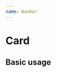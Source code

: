 ```yaml
---
name: Navbar
---
```



# Card

<Props of={Navbar} />


## Basic usage

<Playground>
  <MuiThemeProvider theme={createMuiTheme({
        palette: {
            primary: {
            main: '#1e88e5'
            },
            secondary: {
            main: '#d81b60'
            },
            type: 'dark'
        }})}>
    <CssBaseline />
    <Router>
        <Navbar
          auth={{id: null}}
          logout={null}
      />
    </Router>
  </MuiThemeProvider>
</Playground>